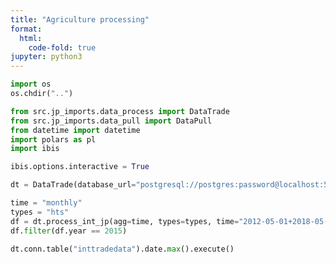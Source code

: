 ```yaml
---
title: "Agriculture processing"
format:
  html:
    code-fold: true
jupyter: python3
---
```


```python
import os
os.chdir("..")
```

```python
from src.jp_imports.data_process import DataTrade
from src.jp_imports.data_pull import DataPull
from datetime import datetime
import polars as pl
import ibis

ibis.options.interactive = True

dt = DataTrade(database_url="postgresql://postgres:password@localhost:5432/postgres", debug=True)
```

```python
time = "monthly"
types = "hts"
df = dt.process_int_jp(agg=time, types=types, time="2012-05-01+2018-05-01")
df.filter(df.year == 2015)
```

```python
dt.conn.table("inttradedata").date.max().execute()

```